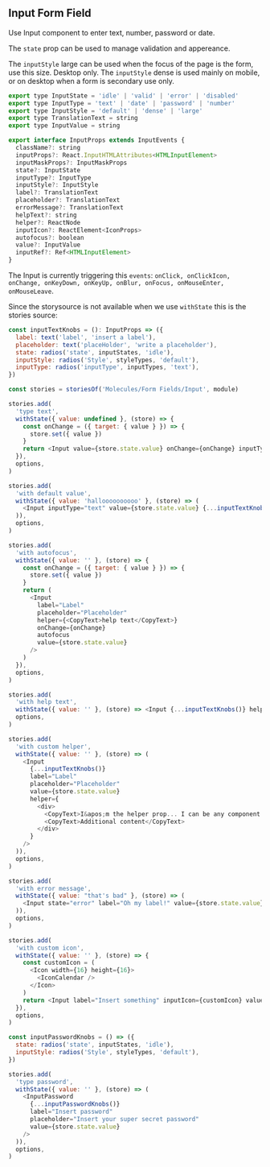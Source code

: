 ## Input Form Field

Use Input component to enter text, number, password or date.

The `state` prop can be used to manage validation and appereance.

The `inputStyle` large can be used when the focus of the page is the form, use this size. Desktop only.
The `inputStyle` dense is used mainly on mobile, or on desktop when a form is secondary use only.

```js
export type InputState = 'idle' | 'valid' | 'error' | 'disabled'
export type InputType = 'text' | 'date' | 'password' | 'number'
export type InputStyle = 'default' | 'dense' | 'large'
export type TranslationText = string
export type InputValue = string

export interface InputProps extends InputEvents {
  className?: string
  inputProps?: React.InputHTMLAttributes<HTMLInputElement>
  inputMaskProps?: InputMaskProps
  state?: InputState
  inputType?: InputType
  inputStyle?: InputStyle
  label?: TranslationText
  placeholder?: TranslationText
  errorMessage?: TranslationText
  helpText?: string
  helper?: ReactNode
  inputIcon?: ReactElement<IconProps>
  autofocus?: boolean
  value?: InputValue
  inputRef?: Ref<HTMLInputElement>
}
```

The Input is currently triggering this `events`: `onClick, onClickIcon, onChange, onKeyDown, onKeyUp, onBlur, onFocus, onMouseEnter, onMouseLeave`.

Since the storysource is not available when we use `withState` this is the stories source:

```js
const inputTextKnobs = (): InputProps => ({
  label: text('label', 'insert a label'),
  placeholder: text('placeHolder', 'write a placeholder'),
  state: radios('state', inputStates, 'idle'),
  inputStyle: radios('Style', styleTypes, 'default'),
  inputType: radios('inputType', inputTypes, 'text'),
})

const stories = storiesOf('Molecules/Form Fields/Input', module)

stories.add(
  'type text',
  withState({ value: undefined }, (store) => {
    const onChange = ({ target: { value } }) => {
      store.set({ value })
    }
    return <Input value={store.state.value} onChange={onChange} inputType="text" {...inputTextKnobs()} />
  }),
  options,
)

stories.add(
  'with default value',
  withState({ value: 'halloooooooooo' }, (store) => (
    <Input inputType="text" value={store.state.value} {...inputTextKnobs()} />
  )),
  options,
)

stories.add(
  'with autofocus',
  withState({ value: '' }, (store) => {
    const onChange = ({ target: { value } }) => {
      store.set({ value })
    }
    return (
      <Input
        label="Label"
        placeholder="Placeholder"
        helper={<CopyText>help text</CopyText>}
        onChange={onChange}
        autofocus
        value={store.state.value}
      />
    )
  }),
  options,
)

stories.add(
  'with help text',
  withState({ value: '' }, (store) => <Input {...inputTextKnobs()} helpText="help text" value={store.state.value} />),
  options,
)

stories.add(
  'with custom helper',
  withState({ value: '' }, (store) => (
    <Input
      {...inputTextKnobs()}
      label="Label"
      placeholder="Placeholder"
      value={store.state.value}
      helper={
        <div>
          <CopyText>I&apos;m the helper prop... I can be any component you like...</CopyText>
          <CopyText>Additional content</CopyText>
        </div>
      }
    />
  )),
  options,
)

stories.add(
  'with error message',
  withState({ value: "that's bad" }, (store) => (
    <Input state="error" label="Oh my label!" value={store.state.value} errorMessage="i'm sorry!" />
  )),
  options,
)

stories.add(
  'with custom icon',
  withState({ value: '' }, (store) => {
    const customIcon = (
      <Icon width={16} height={16}>
        <IconCalendar />
      </Icon>
    )
    return <Input label="Insert something" inputIcon={customIcon} value={store.state.value} />
  }),
  options,
)

const inputPasswordKnobs = () => ({
  state: radios('state', inputStates, 'idle'),
  inputStyle: radios('Style', styleTypes, 'default'),
})

stories.add(
  'type password',
  withState({ value: '' }, (store) => (
    <InputPassword
      {...inputPasswordKnobs()}
      label="Insert password"
      placeholder="Insert your super secret password"
      value={store.state.value}
    />
  )),
  options,
)
```
